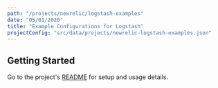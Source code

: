```yaml
---
path: "/projects/newrelic/logstash-examples"
date: "05/01/2020"
title: "Example Configurations for Logstash"
projectConfig: "src/data/projects/newrelic-logstash-examples.json"
---
```


## Getting Started

Go to the project's [README](https://github.com/newrelic/logstash-examples#readme) for setup and usage details.





